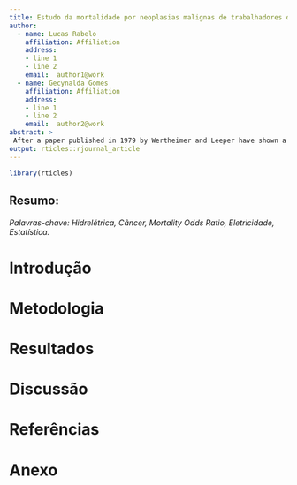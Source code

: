 ```yaml
---
title: Estudo da mortalidade por neoplasias malignas de trabalhadores de uma companhia hidrelétrica no período de 1985 a 2011.
author:
  - name: Lucas Rabelo
    affiliation: Affiliation
    address:
    - line 1
    - line 2
    email:  author1@work
  - name: Gecynalda Gomes
    affiliation: Affiliation
    address:
    - line 1
    - line 2
    email:  author2@work
abstract: >
 After a paper published in 1979 by Wertheimer and Leeper have shown a positive association between extremely low-frequency magnetic fields (elf mf) and infant leukemia, studies investigating the risks between the exposure to elf mf and the development of diseases subsequently caused the classification of exposure to these fields as 2B (Possibly carcinogenic) by the International Agency for Research on Cancer (IARC). This study aims to analyze deaths by malignant neoplasia and occupational exposure to elf mf in a hydroelectric power facility located in Brazil and the risks that this kind of exposure may have as a co-carcinogenic or carcinogenic factor. A database of 1253 deceased workers who died in a time between 1985 and 2011 was gathered to evaluate the mortality odds ratio (MOR), which was calculated for those who were exposed to elf mf and died from malignant neoplasia in the company, a bootstrap method was used to lower the range of the confidence intervals, and a database of the Brazilian population who died from cancer was gathered from a Brazilian information system powered by INCA to compare the MOR by sex and age within the company and the country.
output: rticles::rjournal_article
---
```


\bibliography{RJreferences}

```r

library(rticles)

```

## Resumo:

###### Palavras-chave: *Hidrelétrica, Câncer, Mortality Odds Ratio, Eletricidade, Estatística.*

# Introdução

# Metodologia

# Resultados

# Discussão

# Referências

# Anexo




